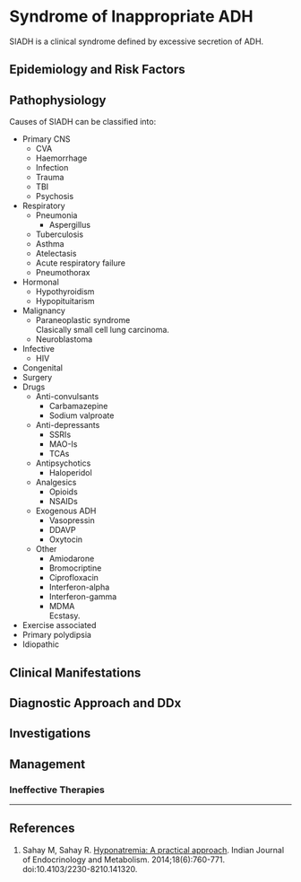 # Syndrome of Inappropriate ADH


SIADH is a clinical syndrome defined by excessive secretion of ADH.

## Epidemiology and Risk Factors

## Pathophysiology

Causes of SIADH can be classified into:

* Primary CNS
	* CVA
	* Haemorrhage
	* Infection
	* Trauma
	* TBI
	* Psychosis
* Respiratory
	* Pneumonia
		* Aspergillus
	* Tuberculosis
	* Asthma
	* Atelectasis
	* Acute respiratory failure
	* Pneumothorax
* Hormonal
	* Hypothyroidism
	* Hypopituitarism
* Malignancy
	* Paraneoplastic syndrome  
	Clasically small cell lung carcinoma.
	* Neuroblastoma
* Infective
	* HIV
* Congenital
* Surgery
* Drugs
	* Anti-convulsants
		* Carbamazepine
		* Sodium valproate
	* Anti-depressants
		* SSRIs
		* MAO-Is
		* TCAs
	* Antipsychotics
		* Haloperidol
	* Analgesics
		* Opioids
		* NSAIDs
	* Exogenous ADH
		* Vasopressin
		* DDAVP
		* Oxytocin
	* Other
		* Amiodarone
		* Bromocriptine
		* Ciprofloxacin
		* Interferon-alpha
		* Interferon-gamma
		* MDMA  
		Ecstasy.
* Exercise associated
* Primary polydipsia
* Idiopathic


## Clinical Manifestations

## Diagnostic Approach and DDx

## Investigations

## Management

### Ineffective Therapies


---

## References

1. Sahay M, Sahay R. [Hyponatremia: A practical approach](https://www.ncbi.nlm.nih.gov/pmc/articles/PMC4192979/). Indian Journal of Endocrinology and Metabolism. 2014;18(6):760-771. doi:10.4103/2230-8210.141320.